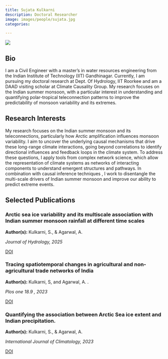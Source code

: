 ```yaml
---
title: Sujata Kulkarni
description: Doctoral Researcher
image: images/people/sujata.jpg
categories:

---
```



<div class="profile-container">
<div class="profile-image-container">
<img src="/images/people/sujata.jpg" class="profile-image">
<div class="social-icons">
  <a href="mailto:s_kulkarni@hy.iitr.ac.in" target="_blank">
    <i class="fa-solid fa-envelope"></i>
  </a>
  <a href="" target="_blank">
    <i class="fa-brands fa-orcid"></i>
  </a>
  <a href="" target="_blank">
    <i class="fa-brands fa-linkedin"></i>
  </a>
</div>
</div>

<div class="bio-content">

## Bio  

I am a Civil Engineer with a master's in water resources engineering from the Indian Institute of Technology (IIT) Gandhinagar. Currently, I am pursuing my doctoral research at Dept. Of Hydrology, IIT Roorkee and am a DAAD visiting scholar at Climate Causality Group. My research focuses on the Indian summer monsoon, with a particular interest in understanding and quantifying polar-tropical teleconnection patterns to improve the predictability of monsoon variability and its extremes.

</div>
</div>

## Research Interests

My research focuses on the Indian summer monsoon and its teleconnections, particularly how Arctic amplification influences monsoon variability. I aim to uncover the underlying causal mechanisms that drive these long-range climate interactions, going beyond correlations to identify directional influences and feedback loops in the climate system.
 To address these questions, I apply tools from complex network science, which allow the representation of climate systems as networks of interacting components to understand emergent structures and pathways. In combination with causal inference techniques , I work to disentangle the multi-scale drivers of Indian summer monsoon and improve our ability to predict extreme events. 



## Selected Publications

<div class="publications-grid">

<div class="publication-card">
<h3>Arctic sea ice variability and its multiscale association with Indian summer monsoon rainfall at different time scales</h3>
<p><b>Author(s):</b> Kulkarni, S., & Agarwal, A. </p>
<p><i>Journal of Hydrology, 2025</i></p>
<div class="pub-links">
<a href="https://doi.org/10.1016/j.jhydrol.2025.132729 "></i> DOI</a>
</div>
</div>

<div class="publication-card">
<h3>Tracing spatiotemporal changes in agricultural and non-agricultural trade networks of India</h3>
<p><b>Author(s):</b> Kulkarni, S, and Agarwal, A. .</p>
<p><i>Plos one 18.9 , 2023</i></p>
<div class="pub-links">
<a href="https://doi.org/10.1371/journal.pone."></i> DOI</a>
</div>
</div>

<div class="publication-card">
<h3>Quantifying the association between Arctic Sea ice extent and Indian precipitation.</h3>
<p><b>Author(s):</b> Kulkarni, S., & Agarwal, A. </p>
<p><i>International Journal of Climatology, 2023</i></p>
<div class="pub-links">
<a href="https://doi.org/10.1002/joc.8337  "></i> DOI</a>
</div>
</div>



</div>
